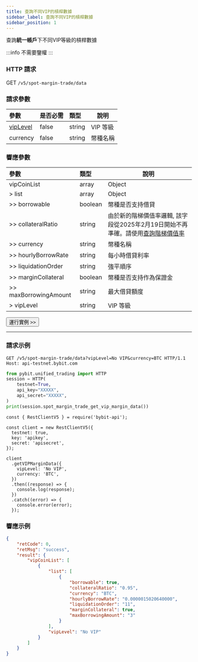 ```yaml
---
title: 查詢不同VIP的槓桿數據
sidebar_label: 查詢不同VIP的槓桿數據
sidebar_position: 1
---
```

查詢**統一帳戶**下不同VIP等級的槓桿數據

:::info
不需要鑒權
:::

### HTTP 請求
GET `/v5/spot-margin-trade/data`

### 請求參數
| 參數 |是否必需| 類型 | 說明|
|:----- |:-------|:-----|------ |
|[vipLevel](../enum#viplevel)|false|string|VIP 等級 |
|currency|false|string|幣種名稱 |

### 響應參數
| 參數 | 類型 | 說明|
|:----- |:-----|----- |
|vipCoinList|array|Object|
|> list|array |Object |
|>> borrowable|boolean |幣種是否支持借貸 |
|>> collateralRatio|string |由於新的階梯價值率邏輯, 該字段從2025年2月19日開始不再準確。請使用[查詢階梯價值率](tier-collateral-ratio#)|
|>> currency|string |幣種名稱 |
|>> hourlyBorrowRate|string |每小時借貸利率 |
|>> liquidationOrder|string |強平順序 |
|>> marginCollateral|boolean |幣種是否支持作為保證金 |
|>> maxBorrowingAmount|string |最大借貸額度 |
|> vipLevel|string |VIP 等級 |

<a href="/api-explorer/v5/spot-margin-uta/vip-margin"><Button>運行實例 >></Button></a>

---

### 請求示例

<Tabs groupId="programming-languages">
<TabItem value="http" label="HTTP">

```http
GET /v5/spot-margin-trade/data?vipLevel=No VIP&currency=BTC HTTP/1.1
Host: api-testnet.bybit.com
```

</TabItem>
<TabItem value="python" label="Python">

```python
from pybit.unified_trading import HTTP
session = HTTP(
    testnet=True,
    api_key="XXXXX",
    api_secret="XXXXX",
)
print(session.spot_margin_trade_get_vip_margin_data())
```

</TabItem>

<TabItem value="Node" label="Node.js">

```n4js
const { RestClientV5 } = require('bybit-api');

const client = new RestClientV5({
  testnet: true,
  key: 'apikey',
  secret: 'apisecret',
});

client
  .getVIPMarginData({
    vipLevel: 'No VIP',
    currency: 'BTC',
  })
  .then((response) => {
    console.log(response);
  })
  .catch((error) => {
    console.error(error);
  });
```

</TabItem>
</Tabs>

### 響應示例

```json
{
    "retCode": 0,
    "retMsg": "success",
    "result": {
        "vipCoinList": [
            {
                "list": [
                    {
                        "borrowable": true,
                        "collateralRatio": "0.95",
                        "currency": "BTC",
                        "hourlyBorrowRate": "0.0000015020640000",
                        "liquidationOrder": "11",
                        "marginCollateral": true,
                        "maxBorrowingAmount": "3"
                    }
                ],
                "vipLevel": "No VIP"
            }
        ]
    }
}
```
